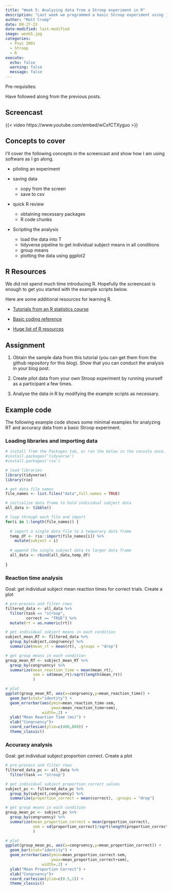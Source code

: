 ```yaml
---
title: "Week 5: Analyzing data from a Stroop experiment in R"
description: "Last week we programmed a basic Stroop experiment using jspsych, and this week we take a quick look at analyzing the data using R."
author: "Matt Crump"
date: 09-27-23
date-modified: last-modified
image: week5.jpg
categories:
  - Psyc 2001
  - Stroop
  - R
execute:
  echo: false
  warning: false
  message: false
---
```


Pre-requisites:

Have followed along from the previous posts.

## Screencast

{{< video https://www.youtube.com/embed/wCxfCTXyguo >}}

## Concepts to cover

I'll cover the following concepts in the screencast and show how I am using software as I go along.

- piloting an experiment

- saving data
  - copy from the screen
  - save to csv
  
- quick R review
  - obtaining necessary packages
  - R code chunks
  
- Scripting the analysis
  - load the data into T
  - tidyverse pipeline to get individual subject means in all conditions
  - group means
  - plotting the data using ggplot2
  
## R Resources

We did not spend much time introducing R. Hopefully the screencast is enough to get you started with the example scripts below. 

Here are some additional resources for learning R.

- [Tutorials from an R statistics course](https://www.crumplab.com/rstatsmethods/articles/Stats1/Lab1_Basics.html)

- [Basic coding reference](https://www.crumplab.com/rstatsmethods/articles/course_docs/reference_code.html)

- [Huge list of R resources](https://paulvanderlaken.com/2017/08/10/r-resources-cheatsheets-tutorials-books/)

## Assignment

1. Obtain the sample data from this tutorial (you can get them from the github repository for this blog). Show that you can conduct the analysis in your blog post.

2. Create pilot data from your own Stroop experiment by running yourself as a participant a few times.

3. Analyse the data in R by modifying the example scripts as necessary.

## Example code

The following example code shows some minimal examples for analyzing RT and accuracy data from a basic Stroop experiment.

### Loading libraries and importing data


```r
# install from the Packages tab, or run the below in the console once.
#install.packages('tidyverse')
#install.packages('rio')

# load libraries
library(tidyverse)
library(rio)

# get data file names
file_names <- list.files("data",full.names = TRUE)

# initialize data frame to hold individual subject data
all_data <- tibble()

# loop through each file and import
for(i in 1:length(file_names)) {
  
  # import a single data file to a temporary data frame
  temp_df <- rio::import(file_names[i]) %>%
    mutate(subject = i)
  
  # append the single subject data to larger data frame
  all_data <- rbind(all_data,temp_df)
  
}

```


### Reaction time analysis

Goal: get individual subject mean reaction times for correct trials. Create a plot

```r
# pre-process and filter rows
filtered_data <- all_data %>%
  filter(task == "stroop",
         correct == "TRUE") %>%
  mutate(rt = as.numeric(rt))

# get individual subject means in each condition
subject_mean_RT <- filtered_data %>%
  group_by(subject,congruency) %>%
  summarize(mean_rt = mean(rt), .groups = "drop")

# get group means in each condition
group_mean_RT <- subject_mean_RT %>%
  group_by(congruency) %>%
  summarize(mean_reaction_time = mean(mean_rt),
            sem = sd(mean_rt)/sqrt(length(mean_rt))
            )

# plot
ggplot(group_mean_RT, aes(x=congruency,y=mean_reaction_time)) +
  geom_bar(stat="identity") +
  geom_errorbar(aes(ymin=mean_reaction_time-sem,
                    ymax=mean_reaction_time+sem),
                width=.2) +
  ylab("Mean Reaction Time (ms)") +
  xlab("Congruency")+
  coord_cartesian(ylim=c(400,800)) +
  theme_classic()

```

### Accuracy analysis

Goal: get individual subject proportion correct. Create a plot

```r

# pre-process and filter rows
filtered_data_pc <- all_data %>%
  filter(task == "stroop")

# get individual subject proportion correct values
subject_pc <- filtered_data_pc %>%
  group_by(subject,congruency) %>%
  summarize(proportion_correct = mean(correct), .groups = "drop")

# get group means in each condition
group_mean_pc <- subject_pc %>%
  group_by(congruency) %>%
  summarize(mean_proportion_correct = mean(proportion_correct),
            sem = sd(proportion_correct)/sqrt(length(proportion_correct))
            )

# plot
ggplot(group_mean_pc, aes(x=congruency,y=mean_proportion_correct)) +
  geom_bar(stat="identity") +
  geom_errorbar(aes(ymin=mean_proportion_correct-sem,
                    ymax=mean_proportion_correct+sem),
                width=.2) +
  ylab("Mean Proportion Correct") +
  xlab("Congruency")+
  coord_cartesian(ylim=c(0.5,1)) +
  theme_classic()
```

